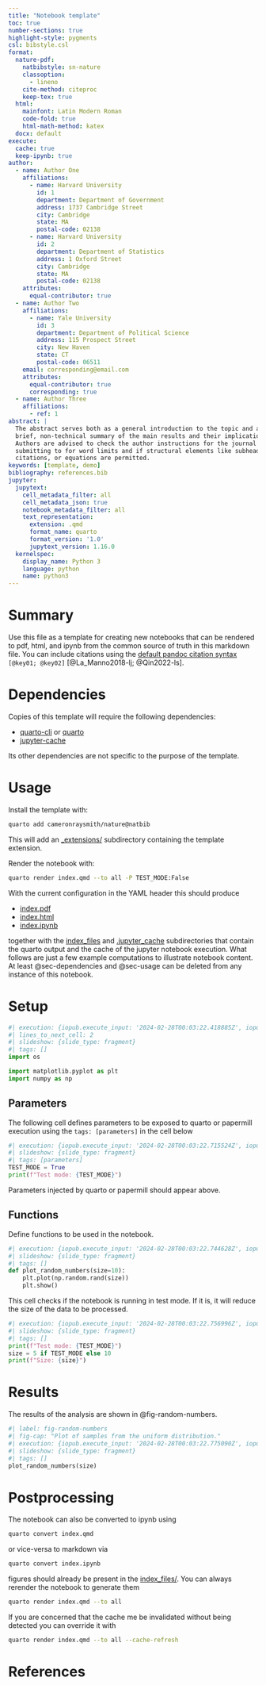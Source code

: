 ```yaml
---
title: "Notebook template"
toc: true
number-sections: true
highlight-style: pygments
csl: bibstyle.csl
format:
  nature-pdf:
    natbibstyle: sn-nature
    classoption: 
      - lineno
    cite-method: citeproc
    keep-tex: true
  html:
    mainfont: Latin Modern Roman
    code-fold: true
    html-math-method: katex
  docx: default
execute: 
  cache: true
  keep-ipynb: true
author:
  - name: Author One
    affiliations:
      - name: Harvard University
        id: 1
        department: Department of Government
        address: 1737 Cambridge Street
        city: Cambridge
        state: MA
        postal-code: 02138
      - name: Harvard University
        id: 2
        department: Department of Statistics
        address: 1 Oxford Street
        city: Cambridge
        state: MA
        postal-code: 02138
    attributes:
      equal-contributor: true
  - name: Author Two
    affiliations:
      - name: Yale University
        id: 3
        department: Department of Political Science
        address: 115 Prospect Street
        city: New Haven
        state: CT
        postal-code: 06511
    email: corresponding@email.com
    attributes:
      equal-contributor: true
      corresponding: true
  - name: Author Three
    affiliations:
      - ref: 1
abstract: |
  The abstract serves both as a general introduction to the topic and as a
  brief, non-technical summary of the main results and their implications.
  Authors are advised to check the author instructions for the journal they are
  submitting to for word limits and if structural elements like subheadings,
  citations, or equations are permitted.
keywords: [template, demo]
bibliography: references.bib
jupyter:
  jupytext:
    cell_metadata_filter: all
    cell_metadata_json: true
    notebook_metadata_filter: all
    text_representation:
      extension: .qmd
      format_name: quarto
      format_version: '1.0'
      jupytext_version: 1.16.0
  kernelspec:
    display_name: Python 3
    language: python
    name: python3
---
```


# Summary {#sec-summary}

Use this file as a template for creating new notebooks that can be rendered to
pdf, html, and ipynb from the common source of truth in this markdown file. You
can include citations using the [default pandoc citation syntax][pandoc-citation]
`[@key01; @key02]` [@La_Manno2018-lj; @Qin2022-ls].

# Dependencies {#sec-dependencies}

Copies of this template will require the following dependencies:

- [quarto-cli][quarto-pypi] or [quarto][quarto-conda]
- [jupyter-cache][jupyter-cache-pypi]

Its other dependencies are not specific to the purpose of the template.

# Usage {#sec-usage}

Install the \LaTeX template with:

``` bash
quarto add cameronraysmith/nature@natbib
```

This will add an [_extensions/](./_extensions/) subdirectory containing
the template extension.

Render the notebook with:

``` bash
quarto render index.qmd --to all -P TEST_MODE:False
```

With the current configuration in the YAML header
this should produce

- [index.pdf](./index.pdf)
- [index.html](./index.html)
- [index.ipynb](./index.ipynb)

together with the 
[index_files](./index_files/) and 
[.jupyter_cache](./.jupyter_cache/) 
subdirectories that contain the quarto output and the cache of the jupyter
notebook execution. What follows are just a few example computations to
illustrate notebook content. At least @sec-dependencies and @sec-usage can be
deleted from any instance of this notebook.


# Setup {#sec-setup}

```python
#| execution: {iopub.execute_input: '2024-02-28T00:03:22.418885Z', iopub.status.busy: '2024-02-28T00:03:22.418672Z', iopub.status.idle: '2024-02-28T00:03:22.700860Z', shell.execute_reply: '2024-02-28T00:03:22.700498Z'}
#| lines_to_next_cell: 2
#| slideshow: {slide_type: fragment}
#| tags: []
import os

import matplotlib.pyplot as plt
import numpy as np
```

## Parameters {#subsec-setup-parameters}

The following cell defines parameters to be exposed to quarto or papermill
execution using the `tags: [parameters]` in the cell below

```python
#| execution: {iopub.execute_input: '2024-02-28T00:03:22.715524Z', iopub.status.busy: '2024-02-28T00:03:22.715310Z', iopub.status.idle: '2024-02-28T00:03:22.718434Z', shell.execute_reply: '2024-02-28T00:03:22.717807Z'}
#| slideshow: {slide_type: fragment}
#| tags: [parameters]
TEST_MODE = True
print(f"Test mode: {TEST_MODE}") 
```

Parameters injected by quarto or papermill should appear above.

## Functions {#subsec-setup-functions}

Define functions to be used in the notebook.

```python
#| execution: {iopub.execute_input: '2024-02-28T00:03:22.744628Z', iopub.status.busy: '2024-02-28T00:03:22.744439Z', iopub.status.idle: '2024-02-28T00:03:22.746661Z', shell.execute_reply: '2024-02-28T00:03:22.746335Z'}
#| slideshow: {slide_type: fragment}
#| tags: []
def plot_random_numbers(size=10):
    plt.plot(np.random.rand(size))
    plt.show()
```

This cell checks if the notebook is running in test mode. If it is, it will reduce the size of the data to be processed.

```python
#| execution: {iopub.execute_input: '2024-02-28T00:03:22.756996Z', iopub.status.busy: '2024-02-28T00:03:22.756828Z', iopub.status.idle: '2024-02-28T00:03:22.759487Z', shell.execute_reply: '2024-02-28T00:03:22.759002Z'}
#| slideshow: {slide_type: fragment}
#| tags: []
print(f"Test mode: {TEST_MODE}")
size = 5 if TEST_MODE else 10
print(f"Size: {size}")
```

# Results {#sec-results}

The results of the analysis are shown in @fig-random-numbers.

```python
#| label: fig-random-numbers 
#| fig-cap: "Plot of samples from the uniform distribution."
#| execution: {iopub.execute_input: '2024-02-28T00:03:22.775090Z', iopub.status.busy: '2024-02-28T00:03:22.774911Z', iopub.status.idle: '2024-02-28T00:03:22.854889Z', shell.execute_reply: '2024-02-28T00:03:22.854428Z'}
#| slideshow: {slide_type: fragment}
#| tags: []
plot_random_numbers(size)
```

# Postprocessing {#sec-postprocessing}

The notebook can also be converted to ipynb using

``` bash
quarto convert index.qmd
```

or vice-versa to markdown via

``` bash
quarto convert index.ipynb
```

figures should already be present in the [index_files/](./index_files/).
You can always rerender the notebook to generate them

``` bash
quarto render index.qmd --to all
```

If you are concerned that the cache me be invalidated without being detected
you can override it with

``` bash
quarto render index.qmd --to all --cache-refresh
```

# References

:::{#refs}
:::

<!-- links -->
[pandoc-citation]: https://pandoc.org/MANUAL.html#citation-syntax
[quarto-pypi]: https://pypi.org/project/quarto-cli/
[quarto-conda]: https://anaconda.org/conda-forge/quarto
[jupyter-cache-pypi]: https://pypi.org/project/jupyter-cache/
